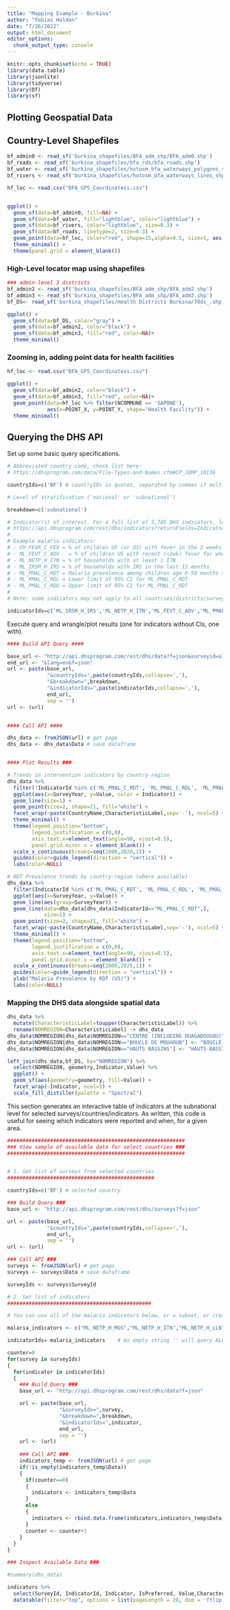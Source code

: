 ---
title: "Mapping Example - Burkina"
author: "Tobias Holden"
date: "7/26/2022"
output: html_document
editor_options: 
  chunk_output_type: console
---

```{r setup, include=FALSE}
knitr::opts_chunk$set(echo = TRUE)
library(data.table)
library(jsonlite)
library(tidyverse)
library(DT)
library(sf)
```

## Plotting Geospatial Data

## Country-Level Shapefiles

```{r}
bf_admin0 <- read_sf('burkina_shapefiles/BFA_adm_shp/BFA_adm0.shp')
bf_roads <- read_sf('burkina_shapefiles/bfa_rds/bfa_roads.shp')
bf_water <- read_sf('burkina_shapefiles/hotosm_bfa_waterways_polygons_shp/hotosm_bfa_waterways_polygons.shp')
bf_rivers <- read_sf('burkina_shapefiles/hotosm_bfa_waterways_lines_shp/hotosm_bfa_waterways_lines.shp')

hf_loc <- read.csv("BFA_GPS_Coordinatess.csv")


ggplot() +
  geom_sf(data=bf_admin0, fill=NA) +
  geom_sf(data=bf_water, fill="lightblue", color="lightblue") +
  geom_sf(data=bf_rivers, color="lightblue", size=0.3) +
  geom_sf(data=bf_roads, linetype=2, size=0.3) +
  geom_point(data=hf_loc, color="red", shape=15,alpha=0.5, size=1, aes(x=POINT_X, y=POINT_Y))+
  theme_minimal() +
  theme(panel.grid = element_blank())
```



### High-Level locator map using shapefiles

```{r}
### admin-level 3 districts
bf_admin2 <- read_sf('burkina_shapefiles/BFA_adm_shp/BFA_adm2.shp')
bf_admin3 <- read_sf('burkina_shapefiles/BFA_adm_shp/BFA_adm3.shp')
bf_DS<- read_sf('burkina_shapefiles/Health Districts Burkina/70ds_.shp')

ggplot() +
  geom_sf(data=bf_DS, color="gray") +
  geom_sf(data=bf_admin2, color="black") +
  geom_sf(data=bf_admin3, fill="red", color=NA)+
  theme_minimal()

```
### Zooming in, adding point data for health facilities

```{r}
hf_loc <- read.csv("BFA_GPS_Coordinatess.csv")

ggplot() +  
  geom_sf(data=bf_admin2, color="black") +
  geom_sf(data=bf_admin3, fill="red", color=NA)+
  geom_point(data=hf_loc %>% filter(NCOMMUNE == 'SAPONE'), 
             aes(x=POINT_X, y=POINT_Y, shape="Health Facility")) +
  theme_minimal()
```


## Querying the DHS API

Set up some basic query specifications.

```{r}
# Abbreviated country code, check list here:
# https://dhsprogram.com/data/File-Types-and-Names.cfm#CP_JUMP_10136

countryIds=c('BF') # countryIDs in quotes, separated by commas if multiple

# Level of stratification ('national' or 'subnational')

breakdown=c('subnational')

# Indicator(s) of interest. For a full list of 3,785 DHS indicators, look here:
# https://api.dhsprogram.com/rest/dhs/indicators?returnFields=IndicatorId,Label,Definition&f=html
#  
# Example malaria indicators:
# - CH_FEVR_C_FEV = % of children U5 (or U3) with fever in the 2 weeks preceding the survey
# - ML_FEVT_C_ADV	= % of children U5 with recent (<2wk) fever for whom advice/treatment was sought
# - ML_NETP_H_ITN = % of households with at least 1 ITN
# - ML_IRSM_H_IRS = % of households with IRS in the last 12 months
# - ML_PMAL_C_RDT = Malaria prevalence among children age 6-59 months tested by RDT 
# - ML_PMAL_C_RDL = Lower limit of 95% CI for ML_PMAL_C_RDT
# - ML_PMAL_C_RDU = Upper limit of 95% CI for ML_PMAL_C_RDT
#
# Note: some indicators may not apply to all countries/districts/surveys

indicatorIds=c('ML_IRSM_H_IRS','ML_NETP_H_ITN','ML_FEVT_C_ADV','ML_PMAL_C_RDT', 'ML_PMAL_C_RDL', 'ML_PMAL_C_RDU')
```

Execute query and wrangle/plot results (one for indicators without CIs, one with).

```{r}
#### Build API Query ####

base_url <- "http://api.dhsprogram.com/rest/dhs/data?f=json&surveyid=all"
end_url <- "&lang=en&f=json"
url <- paste(base_url,
             "&countryIds=",paste(countryIds,collapse=','),
             "&breakdown=",breakdown,
             "&indicatorIds=",paste(indicatorIds,collapse=','),
             end_url,
             sep = '')
url <- (url)


#### Call API ####

dhs_data <- fromJSON(url) # get page
dhs_data <- dhs_data$Data # save dataframe


#### Plot Results ###

# Trends in intervention indicators by country-region 
dhs_data %>% 
  filter(!IndicatorId %in% c('ML_PMAL_C_RDT', 'ML_PMAL_C_RDL', 'ML_PMAL_C_RDU')) %>%
  ggplot(aes(x=SurveyYear, y=Value, color = Indicator)) +
  geom_line(size=1) +
  geom_point(size=2, shape=21, fill="white") +
  facet_wrap(~paste(CountryName,CharacteristicLabel,sep='-'), ncol=5) +
  theme_minimal() +
  theme(legend.position="bottom",
        legend.justification = c(0,0),
        axis.text.x=element_text(angle=90, vjust=0.5),
        panel.grid.minor.x = element_blank()) +
  scale_x_continuous(breaks=seq(2000,2020,1)) +
  guides(color=guide_legend(direction = "vertical")) +
  labs(color=NULL)

# RDT Prevalence trends by country-region (where available)
dhs_data %>% 
  filter(IndicatorId %in% c('ML_PMAL_C_RDT', 'ML_PMAL_C_RDL', 'ML_PMAL_C_RDU')) %>%
  ggplot(aes(x=SurveyYear, y=Value)) +
  geom_line(aes(group=SurveyYear)) +
  geom_line(data=dhs_data[dhs_data$IndicatorId=="ML_PMAL_C_RDT",],
            size=1) +
  geom_point(size=2, shape=21, fill="white") +
  facet_wrap(~paste(CountryName,CharacteristicLabel,sep='-'), ncol=5) +
  theme_minimal() +
  theme(legend.position="bottom",
        legend.justification = c(0,0),
        axis.text.x=element_text(angle=90, vjust=0.5),
        panel.grid.minor.x = element_blank()) +
  scale_x_continuous(breaks=seq(2000,2025,1)) +
  guides(color=guide_legend(direction = "vertical")) +
  ylab("Malaria Prevalence by RDT (U5)") +
  labs(color=NULL) 
```

### Mapping the DHS data alongside spatial data

```{r}
dhs_data %>%
  mutate(CharacteristicLabel=toupper(CharacteristicLabel)) %>%
  rename(NOMREGION=CharacteristicLabel) -> dhs_data
dhs_data$NOMREGION[dhs_data$NOMREGION=="CENTRE (INCLUDING OUAGADOUGOU)"] <- "CENTRE"
dhs_data$NOMREGION[dhs_data$NOMREGION=="BOUCLE DE MOUHOUN"] <- "BOUCLE DU MOUHOUN"
dhs_data$NOMREGION[dhs_data$NOMREGION=="HAUTS BASSINS"] <- "HAUTS-BASSINS"

left_join(dhs_data,bf_DS, by="NOMREGION") %>%
  select(NOMREGION, geometry,Indicator,Value) %>%
  ggplot() + 
  geom_sf(aes(geometry=geometry, fill=Value)) +
  facet_wrap(~Indicator, ncol=3) +
  scale_fill_distiller(palette = "Spectral")
```


This section generates an interactive table of indicators at the subnational level for selected surveys/countries/indicators. As written, this code is useful for seeing which indicators were reported and when, for a given area.

```{r}
##########################################################
### View sample of available data for select countries ###
##########################################################


# 1. Get list of surveys from selected countries
################################################

countryIds=c('BF') # selected country

### Build Query ###
base_url <- "http://api.dhsprogram.com/rest/dhs/surveys?f=json"

url <- paste(base_url,
             "&countryIds=",paste(countryIds,collapse=','),
             end_url,
             sep = '')
url <- (url)

### Call API ###
surveys <- fromJSON(url) # get page
surveys <- surveys$Data # save dataframe

surveyIds <- surveys$SurveyId

# 2. Set list of indicators
###############################################

# You can use all of the malaria indicators below, or a subset, or create a list of any indicators (including non-malaria).

malaria_indicators <- c("ML_NETP_H_MOS","ML_NETP_H_ITN","ML_NETP_H_LLN","ML_NETP_H_MNM","ML_NETP_H_MNI","ML_NETP_H_MNL","ML_NETP_H_NUM","ML_NETP_H_UNW","ML_NETP_H_MS2","ML_NETP_H_IT2","ML_NETP_H_LL2","ML_NETP_H_NM2","ML_NETP_H_UN2","ML_IRSM_H_IRS","ML_IRSM_H_IIR","ML_IRSM_H_I2I","ML_IRSM_H_NUM","ML_IRSM_H_UNW","ML_ITNA_P_NUM","ML_ITNA_P_UNW","ML_ITNA_P_ACC","ML_NETU_P_ANY","ML_NETU_P_ITN","ML_NETU_P_LLN","ML_NETU_P_ITI","ML_NETU_P_NUM","ML_NETU_P_UNW","ML_NETU_P_IT1","ML_NETU_P_NM1","ML_NETU_P_UN1","ML_ITNU_N_ITN","ML_ITNU_N_NUM","ML_ITNU_N_UNW","ML_NETC_C_ANY","ML_NETC_C_ITN","ML_NETC_C_LLN","ML_NETC_C_ITI","ML_NETC_C_NUM","ML_NETC_C_UNW","ML_NETC_C_IT1","ML_NETC_C_NM1","ML_NETC_C_UN1","ML_NETW_W_ANY","ML_NETW_W_ITN","ML_NETW_W_LLN","ML_NETW_W_ITI","ML_NETW_W_NUM","ML_NETW_W_UNW","ML_NETW_W_IT1","ML_NETW_W_NM1","ML_NETW_W_UN1","ML_IPTP_W_SPF","ML_IPTP_W_2SP","ML_IPTP_W_3SP","ML_IPTP_W_SPA","ML_IPTP_W_2SA","ML_IPTP_W_3SA","ML_IPTP_W_NUM","ML_IPTP_W_UNW","ML_FEVR_C_FEV","ML_FEVR_C_NUM","ML_FEVR_C_UNW","ML_FEVT_C_ADV","ML_FEVT_C_BLD","ML_FEVT_C_ACT","ML_FEVT_C_ACS","ML_FEVT_C_AML","ML_FEVT_C_AMS","ML_FEVT_C_NUM","ML_FEVT_C_UNW","ML_AMLD_C_ACT","ML_AMLD_C_QNN","ML_AMLD_C_SPF","ML_AMLD_C_CHL","ML_AMLD_C_AMQ","ML_AMLD_C_NUM","ML_AMLD_C_OAM","ML_AMLD_C_UNW","ML_CMLT_C_ANM","ML_CMLT_C_RDT","ML_CMLT_C_MSY","ML_CMLT_C_NUM","ML_HEMO_C_HL8","ML_HEMO_C_NUM","ML_HEMO_C_UNW","ML_PMAL_C_RDT","ML_PMAL_C_RDE","ML_PMAL_C_RDR","ML_PMAL_C_RDL","ML_PMAL_C_RDU","ML_PMAL_C_NMR","ML_PMAL_C_UNR","ML_PMAL_C_UER","ML_PMAL_C_MSY","ML_PMAL_C_MSE","ML_PMAL_C_MSR","ML_PMAL_C_MSL","ML_PMAL_C_MSU","ML_PMAL_C_NMM","ML_PMAL_C_UNM","ML_PMAL_C_UEM","ML_NSRC_N_MDC","ML_NSRC_N_ANC","ML_NSRC_N_IMM","ML_NSRC_N_GHF","ML_NSRC_N_PHF","ML_NSRC_N_PHM","ML_NSRC_N_SHP","ML_NSRC_N_CHW","ML_NSRC_N_REL","ML_NSRC_N_SCL","ML_NSRC_N_OTH","ML_NSRC_N_DKM","ML_NSRC_N_TOT","ML_NSRC_N_NUM","ML_FEVT_C_ADS","ML_AMLD_C_ART")

indicatorIds= malaria_indicators    # An empty string '' will query ALL indicators (probably very slow)

counter=0
for(survey in surveyIds)
{
  for(indicator in indicatorIds)
  {
    ### Build Query ###
    base_url <- "http://api.dhsprogram.com/rest/dhs/data?f=json"

    url <- paste(base_url,
                 "&surveyIds=",survey,
                 "&breakdown=",breakdown,
                 "&indicatorIds=",indicator,
                 end_url,
                 sep = '')
    url <- (url)
    
    ### Call API ###
    indicators_temp <- fromJSON(url) # get page
    if(!is_empty(indicators_temp$Data))
    {
      if(counter==0)
      {
        indicators <- indicators_temp$Data
      }
      else
      {
        indicators <- rbind.data.frame(indicators,indicators_temp$Data)
      }
      counter <- counter+1
    }
  }
}

### Inspect Available Data ### 

#summary(dhs_data)

indicators %>%
  select(SurveyId, IndicatorId, Indicator, IsPreferred, Value,CharacteristicLabel, ByVariableLabel) %>%
  datatable(filter="top", options = list(pageLength = 20, dom = 'ftlip'))
```